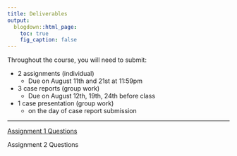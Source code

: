 ```yaml
---
title: Deliverables
output:
  blogdown::html_page:
    toc: true
    fig_caption: false
---
```


Throughout the course, you will need to submit:

  - 2 assignments (individual)
    - Due on August 11th and 21st at 11:59pm
    
  - 3 case reports (group work)
    - Due on August 12th, 19th, 24th before class
    
  - 1 case presentation (group work)
    - on the day of case report submission
    
---

[Assignment 1 Questions](../../files/MBAS 821 Assignment 1.docx)

Assignment 2 Questions